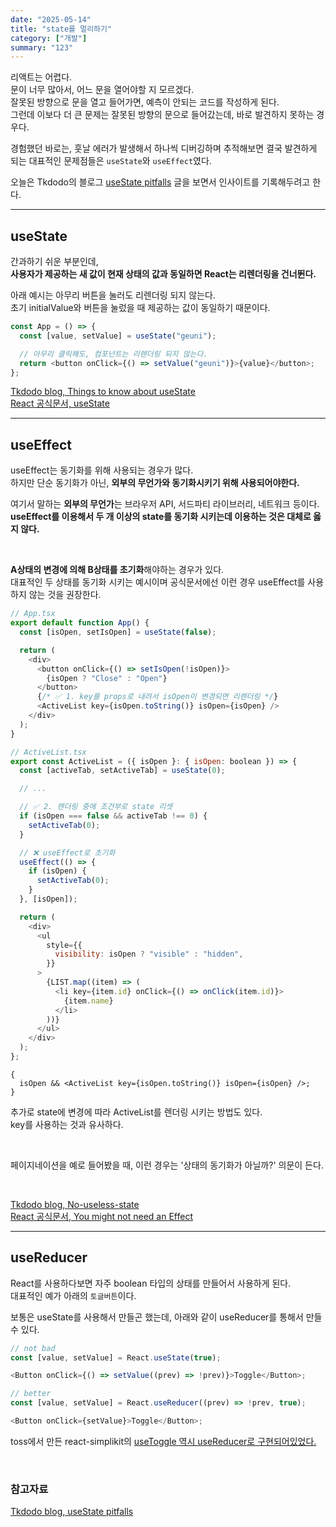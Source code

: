 ```yaml
---
date: "2025-05-14"
title: "state를 멀리하기"
category: ["개발"]
summary: "123"
---
```



리액트는 어렵다.  
문이 너무 많아서, 어느 문을 열어야할 지 모르겠다.  
잘못된 방향으로 문을 열고 들어가면, 예측이 안되는 코드를 작성하게 된다.  
그런데 이보다 더 큰 문제는 잘못된 방향의 문으로 들어갔는데, 바로 발견하지 못하는 경우다.

경험했던 바로는, 훗날 에러가 발생해서 하나씩 디버깅하며 추적해보면 결국 발견하게 되는 대표적인 문제점들은 `useState`와 `useEffect`였다.

오늘은 Tkdodo의 블로그 [useState pitfalls](https://tkdodo.eu/blog/tags/use-state-pitfalls) 글을 보면서 인사이트를 기록해두려고 한다.

---

## useState

간과하기 쉬운 부분인데,  
**사용자가 제공하는 새 값이 현재 상태의 값과 동일하면 React는 리렌더링을 건너뛴다.**

아래 예시는 아무리 버튼을 눌러도 리렌더링 되지 않는다.  
초기 initialValue와 버튼을 눌렀을 때 제공하는 값이 동일하기 때문이다.

```js
const App = () => {
  const [value, setValue] = useState("geuni");

  // 아무리 클릭해도, 컴포넌트는 리렌더링 되지 않는다.
  return <button onClick={() => setValue("geuni")}>{value}</button>;
};
```

[Tkdodo blog, Things to know about useState](https://tkdodo.eu/blog/things-to-know-about-use-state#3-the-update-bailout)  
[React 공식문서, useState](https://react.dev/reference/react/useState?utm_source=chatgpt.com#setstate-caveats)

---

## useEffect

useEffect는 동기화를 위해 사용되는 경우가 많다.  
하지만 단순 동기화가 아닌, **외부의 무언가와 동기화시키기 위해 사용되어야한다.**

여기서 말하는 **외부의 무언가**는 브라우저 API, 서드파티 라이브러리, 네트워크 등이다.  
**useEffect를 이용해서 두 개 이상의 state를 동기화 시키는데 이용하는 것은 대체로 옳지 않다.**

<br />

**A상태의 변경에 의해 B상태를 초기화**해야하는 경우가 있다.  
대표적인 두 상태를 동기화 시키는 예시이며 공식문서에선 이런 경우 useEffect를 사용하지 않는 것을 권장한다.

```js
// App.tsx
export default function App() {
  const [isOpen, setIsOpen] = useState(false);

  return (
    <div>
      <button onClick={() => setIsOpen(!isOpen)}>
        {isOpen ? "Close" : "Open"}
      </button>
      {/* ✅ 1. key를 props로 내려서 isOpen이 변경되면 리렌더링 */}
      <ActiveList key={isOpen.toString()} isOpen={isOpen} />
    </div>
  );
}

// ActiveList.tsx
export const ActiveList = ({ isOpen }: { isOpen: boolean }) => {
  const [activeTab, setActiveTab] = useState(0);

  // ...

  // ✅ 2. 렌더링 중에 조건부로 state 리셋
  if (isOpen === false && activeTab !== 0) {
    setActiveTab(0);
  }

  // ❌ useEffect로 초기화
  useEffect(() => {
    if (isOpen) {
      setActiveTab(0);
    }
  }, [isOpen]);

  return (
    <div>
      <ul
        style={{
          visibility: isOpen ? "visible" : "hidden",
        }}
      >
        {LIST.map((item) => (
          <li key={item.id} onClick={() => onClick(item.id)}>
            {item.name}
          </li>
        ))}
      </ul>
    </div>
  );
};
```

```tsx
{
  isOpen && <ActiveList key={isOpen.toString()} isOpen={isOpen} />;
}
```

추가로 state에 변경에 따라 ActiveList를 렌더링 시키는 방법도 있다.  
key를 사용하는 것과 유사하다.

<br />

페이지네이션을 예로 들어봤을 때, 이런 경우는 '상태의 동기화가 아닐까?' 의문이 든다.

<br />

[Tkdodo blog, No-useless-state](https://tkdodo.eu/blog/dont-over-use-state#no-useless-state)  
[React 공식문서, You might not need an Effect ](https://react.dev/learn/synchronizing-with-effects#you-might-not-need-an-effect)

---

## useReducer

React를 사용하다보면 자주 boolean 타입의 상태를 만들어서 사용하게 된다.  
대표적인 예가 아래의 `토글버튼`이다.

보통은 useState를 사용해서 만들곤 했는데, 아래와 같이 useReducer를 통해서 만들 수 있다.

```js
// not bad
const [value, setValue] = React.useState(true);

<Button onClick={() => setValue((prev) => !prev)}>Toggle</Button>;

// better
const [value, setValue] = React.useReducer((prev) => !prev, true);

<Button onClick={setValue}>Toggle</Button>;
```

toss에서 만든 react-simplikit의 [useToggle 역시 useReducer로 구현되어있었다.](https://github.com/toss/react-simplikit/blob/94f8826353479d34aeba5f1479a2b831eb645ff7/src/hooks/useToggle/useToggle.ts#L28)

<br />

### 참고자료

[Tkdodo blog, useState pitfalls](https://tkdodo.eu/blog/tags/use-state-pitfalls)
